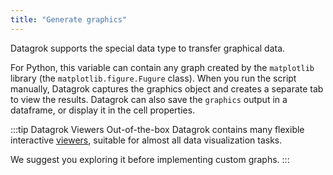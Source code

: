 ```yaml
---
title: "Generate graphics"
---
```


Datagrok supports the special data type to transfer graphical data.

For Python, this variable can contain any graph created by the
`matplotlib` library (the `matplotlib.figure.Fugure` class).
When you run the script manually, Datagrok captures the graphics object
and creates a separate tab to view the results.
Datagrok can also save the `graphics` output in a dataframe,
or display it in the cell properties.

:::tip Datagrok Viewers
Out-of-the-box Datagrok contains many flexible interactive
[viewers](../visualize/viewers/viewers.md),
suitable for almost all data visualization tasks.

We suggest you exploring it before implementing custom graphs.
:::